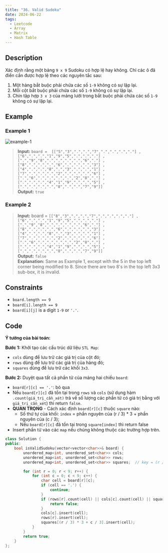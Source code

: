 ```yaml
---
title: "36. Valid Sudoku"
date: 2024-06-22
tags: 
  - Leetcode
  - Array
  - Matrix
  - Hash Table
---
```

## Description

Xác định rằng một bảng `9 x 9` Sudoku có hợp lệ hay không. Chỉ các ô đã điền cần được hợp lệ theo các nguyên tắc sau:

1. Một hàng bắt buộc phải chứa các số `1-9` không có sự lặp lại.
2. Mỗi cột bắt buộc phải chứa các số `1-9` không có sự lặp lại.
3. Chín tập hợp `3 x 3` của mảng lưới trong bắt buộc phải chứa các số `1-9` không có sự lặp lại.



## Example

### Example 1

![example-1](https://upload.wikimedia.org/wikipedia/commons/thumb/f/ff/Sudoku-by-L2G-20050714.svg/250px-Sudoku-by-L2G-20050714.svg.png)

> **Input:** `board = 
[["5","3",".",".","7",".",".",".","."]
,["6",".",".","1","9","5",".",".","."]
,[".","9","8",".",".",".",".","6","."]
,["8",".",".",".","6",".",".",".","3"]
,["4",".",".","8",".","3",".",".","1"]
,["7",".",".",".","2",".",".",".","6"]
,[".","6",".",".",".",".","2","8","."]
,[".",".",".","4","1","9",".",".","5"]
,[".",".",".",".","8",".",".","7","9"]]`
<br/>**Output:** `true`

### Example 2

> **Input:** board = 
`[["8","3",".",".","7",".",".",".","."]
,["6",".",".","1","9","5",".",".","."]
,[".","9","8",".",".",".",".","6","."]
,["8",".",".",".","6",".",".",".","3"]
,["4",".",".","8",".","3",".",".","1"]
,["7",".",".",".","2",".",".",".","6"]
,[".","6",".",".",".",".","2","8","."]
,[".",".",".","4","1","9",".",".","5"]
,[".",".",".",".","8",".",".","7","9"]]`
<br/> **Output:** `false`
<br/> **Explanation:** Same as Example 1, except with the 5 in the top left corner being modified to 8. Since there are two 8's in the top left 3x3 sub-box, it is invalid.

## Constraints

- `board.length == 9`
- `board[i].length == 9`
- `board[i][j]` is a digit `1-9` or  `'.'`.

## Code

**Ý tưởng của bài toán:**

**Bước 1:** Khởi tạo các cấu trúc dữ liệu `STL Map`:
- `cols` dùng để lưu trữ các giá trị của cột đó;
- `rows` dùng để lưu trữ các giá trị của hàng đó;
- `squares` dùng để lưu trữ các khối `3x3`.


**Bước 2:** Duyệt qua tất cả phần tử của mảng hai chiều `board`:

- `board[r][c] == '.'`: bỏ qua
- Nếu `board[r][c]` đã tồn tại trong `rows` và `cols` (sử dụng hàm `.count(giá_trị_cần_xét)` trả về số lượng các phần tử có giá trị bằng với `giá_trị_cần_xét`) thì return `false`.
- **QUAN TRỌNG** - Cách xác định `board[r][c]` thuộc `square` nào:
    - Số thứ tự của khối: `index` = phần nguyên của (r / 3) * 3 + phần nguyên của (c / 3);
    - Nếu `board[r][c]` đã tồn tại trong `square[index]` thì return false
- Insert phần tử vào các `map` nếu chúng không thuộc các trường hợp trên.

```c++
class Solution {
public:
    bool isValidSudoku(vector<vector<char>>& board) {
        unordered_map<int, unordered_set<char>> cols;
        unordered_map<int, unordered_set<char>> rows;
        unordered_map<int, unordered_set<char>> squares;  // key = (r / 3) * 3 + c / 3

        for (int r = 0; r < 9; r++) {
            for (int c = 0; c < 9; c++) {
                char cell = board[r][c];
                if (cell == '.') {
                    continue;
                }
                if (rows[r].count(cell) || cols[c].count(cell) || squares[(r / 3) * 3 + c / 3].count(cell)) {
                    return false;
                }
                cols[c].insert(cell);
                rows[r].insert(cell);
                squares[(r / 3) * 3 + c / 3].insert(cell);
            }
        }
        return true;
    }
};
```
